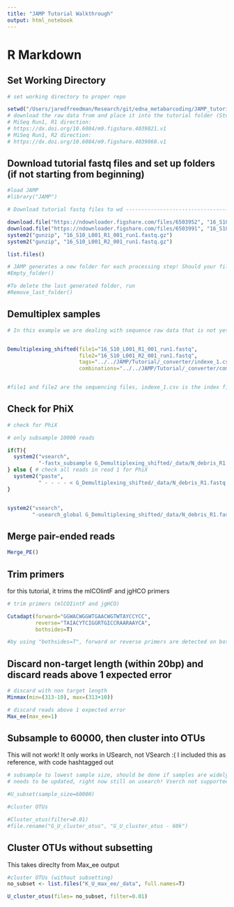 ```yaml
---
title: "JAMP Tutorial Walkthrough"
output: html_notebook
---
```


# R Markdown

## Set Working Directory

```r
# set working directory to proper repo

setwd("/Users/jaredfreedman/Research/git/edna_metabarcoding/JAMP_tutorial")
# download the raw data from and place it into the tutorial folder (Study we are looking at https://peerj.com/articles/3006/) 
# MiSeq Run1, R1 direction:
# https://dx.doi.org/10.6084/m9.figshare.4039821.v1
# MiSeq Run1, R2 direction:
# https://dx.doi.org/10.6084/m9.figshare.4039860.v1
```

## Download tutorial fastq files and set up folders (if not starting from beginning)

```r
#load JAMP
#library("JAMP")

# Download tutorial fastq files to wd -------------------------------------

download.file("https://ndownloader.figshare.com/files/6503952", "16_S10_L001_R1_001_run1.fastq.gz")
download.file("https://ndownloader.figshare.com/files/6503991", "16_S10_L001_R2_001_run1.fastq.gz")
system2("gunzip", "16_S10_L001_R1_001_run1.fastq.gz")
system2("gunzip", "16_S10_L001_R2_001_run1.fastq.gz")

list.files()

# JAMP generates a new folder for each processing step! Should your files alreay be demultiplexed or you want to start somwhere else in the pipeline with preprocessed reads, you can generate an empty folder and place your files to be processed in "_data"
#Empty_folder()

#To delete the last generated folder, run
#Remove_last_folder()
```

## Demultiplex samples

```r
# In this example we are dealing with sequence raw data that is not yet demultiplexed. To demultiplex run:


Demultiplexing_shifted(file1="16_S10_L001_R1_001_run1.fastq",
                       file2="16_S10_L001_R2_001_run1.fastq",
                       tags="../../JAMP/Tutorial/_converter/indexe_1.csv",
                       combinations="../../JAMP/Tutorial/_converter/combos_1.csv")


#file1 and file2 are the sequencing files, indexe_1.csv is the index file, and combos_1.csv is the combination of shifts in primers
```

## Check for PhiX

```r
# check for PhiX

# only subsample 10000 reads

if(T){
  system2("vsearch", 
          "-fastx_subsample G_Demultiplexing_shifted/_data/N_debris_R1.fastq -fastaout G_Demultiplexing_shifted/_data/N_debris_R1.fasta -sample_size 10000")
} else { # check all reads in read 1 for PhiX
  system2("paste",
          " - - - - < G_Demultiplexing_shifted/_data/N_debris_R1.fastq | cut -f 1,2 | sed 's/^@/>/' | tr \"\t\" \"\n\" > G_Demultiplexing_shifted/_data/N_debris_R1.fasta")
}


system2("vsearch",
        "-usearch_global G_Demultiplexing_shifted/_data/N_debris_R1.fasta -db ../../JAMP/Tutorial/PhiX.fasta -id 0.9 -strand both -blast6out PhiX_table.txt -maxrejects 1 -maxaccepts 1")
```


## Merge pair-ended reads

```r

Merge_PE()

```


## Trim primers 
for this tutorial, it trims the mlCOIintF and jgHCO primers
```r

# trim primers (mlCOIintF and jgHCO)

Cutadapt(forward="GGWACWGGWTGAACWGTWTAYCCYCC",
         reverse="TAIACYTCIGGRTGICCRAARAAYCA",
         bothsides=T)

#by using "bothsides=T", forward or reverse primers are detected on both ends. This is not nessesary for fusion primers.

```


## Discard non-target length (within 20bp) and discard reads above 1 expected error
```r

# discard with non target length
Minmax(min=(313-10), max=(313+10))

# discard reads above 1 expected error
Max_ee(max_ee=1)

```

## Subsample to 60000, then cluster into OTUs
This will not work! It only works in USearch, not VSearch :( I included this as reference, with code hashtagged out
```r

# subsample to lowest sample size, should be done if samples are widely different in sequencing depth (as one starts with)
# needs to be updated, right now still on usearch! Vserch not supported right now

#U_subset(sample_size=60000)

#cluster OTUs

#Cluster_otus(filter=0.01)
#file.rename("G_U_cluster_otus", "G_U_cluster_otus - 60k")

```

## Cluster OTUs without subsetting
This takes direclty from Max_ee output

```r

#cluster OTUs (without subsetting)
no_subset <- list.files("K_U_max_ee/_data", full.names=T)

U_cluster_otus(files= no_subset, filter=0.01)

```



